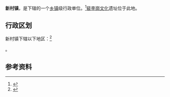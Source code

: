 {{中国乡级行政区|41/01/84/101/000}}

'''新村镇'''，是{{PRC admin/fullname|41/01/84/101/000|3}}下辖的一个[[乡镇|乡镇]]级行政单位。<ref>{{PRC admin/ref sgc|{{PRC admin/parent|41/01/84/101/000}}}}</ref>[[裴李崗文化|裴李崗文化]]遗址位于此地。

== 行政区划 ==

新村镇下辖以下地区：<ref>{{PRC admin/ref sgc|41/01/84/101/000}}</ref>

{{PRC admin/children|41/01/84/101/000}}。

== 参考资料 ==

{{reflist}}

{{行政区划小作品}}
{{PRC admin/navcat|41/01/84/101/000}}